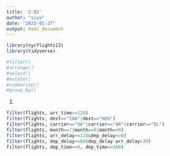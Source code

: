 ```yaml
---
title: '2.02'
author: "siyu"
date: "2023-01-27"
output: html_document
---
```

```r
library(nycflights13)
library(tidyverse)

#filter()
#arrange()
#select()
#mutate()
#summarize()
#group_by()

```

1. 
```r
filter(flights, arr_time>=120)
filter(flights, dest=="IAH"|dest=="HOU")
filter(flights, carrier=="UA"|carrier=="AA"|carrier=="DL")
filter(flights, month==7|month==8|month==9)
filter(flights, arr_delay>=120&dep_delay<=0)
filter(flights, dep_delay>=60&dep_delay-arr_delay<30)
filter(flights, dep_time>=0, dep_time<=360)
```

```r

```